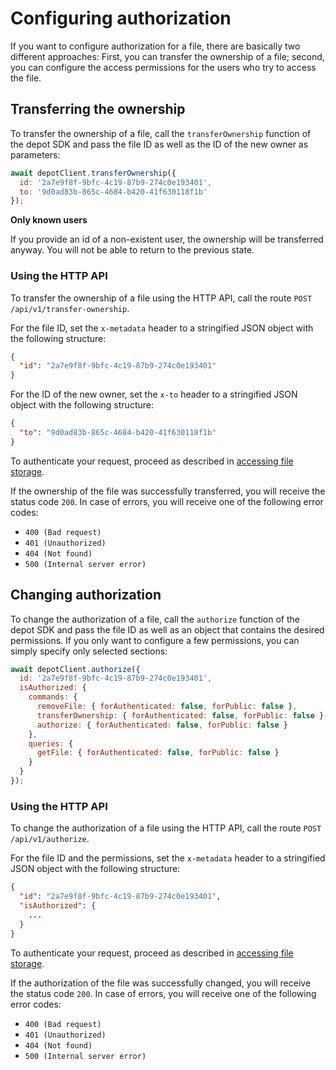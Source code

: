 
# Configuring authorization

If you want to configure authorization for a file, there are basically two different approaches: First, you can transfer the ownership of a file; second, you can configure the access permissions for the users who try to access the file.

## Transferring the ownership

To transfer the ownership of a file, call the `transferOwnership` function of the depot SDK and pass the file ID as well as the ID of the new owner as parameters:

```javascript
await depotClient.transferOwnership({
  id: '2a7e9f8f-9bfc-4c19-87b9-274c0e193401',
  to: '9d0ad83b-865c-4684-b420-41f630118f1b'
});
```

<Hint type='warning'>

  **Only known users**

  If you provide an id of a non-existent user, the ownership will be transferred anyway. You will not be able to return to the previous state.

</Hint>

### Using the HTTP API

To transfer the ownership of a file using the HTTP API, call the route `POST /api/v1/transfer-ownership`.

For the file ID, set the `x-metadata` header to a stringified JSON object with the following structure:

```json
{
  "id": "2a7e9f8f-9bfc-4c19-87b9-274c0e193401"
}
```

For the ID of the new owner, set the `x-to` header to a stringified JSON object with the following structure:

```json
{
  "to": "9d0ad83b-865c-4684-b420-41f630118f1b"
}
```

To authenticate your request, proceed as described in [accessing file storage](../accessing-file-storage/#using-the-http-api).

If the ownership of the file was successfully transferred, you will receive the status code `200`. In case of errors, you will receive one of the following error codes:

- `400 (Bad request)`
- `401 (Unauthorized)`
- `404 (Not found)`
- `500 (Internal server error)`

## Changing authorization

To change the authorization of a file, call the `authorize` function of the depot SDK and pass the file ID as well as an object that contains the desired permissions. If you only want to configure a few permissions, you can simply specify only selected sections:

```javascript
await depotClient.authorize({
  id: '2a7e9f8f-9bfc-4c19-87b9-274c0e193401',
  isAuthorized: {
    commands: {
      removeFile: { forAuthenticated: false, forPublic: false },
      transferOwnership: { forAuthenticated: false, forPublic: false },
      authorize: { forAuthenticated: false, forPublic: false }
    },
    queries: {
      getFile: { forAuthenticated: false, forPublic: false }
    }
  }
});
```

### Using the HTTP API

To change the authorization of a file using the HTTP API, call the route `POST /api/v1/authorize`.

For the file ID and the permissions, set the `x-metadata` header to a stringified JSON object with the following structure:

```json
{
  "id": "2a7e9f8f-9bfc-4c19-87b9-274c0e193401",
  "isAuthorized": {
    ...
  }
}
```

To authenticate your request, proceed as described in [accessing file storage](../accessing-file-storage/#using-the-http-api).

If the authorization of the file was successfully changed, you will receive the status code `200`. In case of errors, you will receive one of the following error codes:

- `400 (Bad request)`
- `401 (Unauthorized)`
- `404 (Not found)`
- `500 (Internal server error)`

